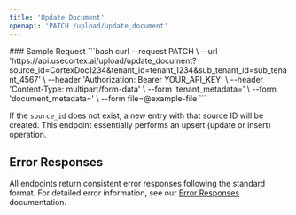 ```yaml
---
title: 'Update Document'
openapi: 'PATCH /upload/update_document'
---
```



<Panel>
  <TableOfContents />
</Panel>
<TryIt />
### Sample Request
```bash
curl --request PATCH \
  --url 'https://api.usecortex.ai/upload/update_document?source_id=CortexDoc1234&tenant_id=tenant_1234&sub_tenant_id=sub_tenant_4567' \
  --header 'Authorization: Bearer YOUR_API_KEY' \
  --header 'Content-Type: multipart/form-data' \
  --form 'tenant_metadata=<string>' \
  --form 'document_metadata=<string>' \
  --form file=@example-file
  ```


If the `source_id` does not exist, a new entry with that source ID will be created. This endpoint essentially performs an upsert (update or insert) operation.


## Error Responses

All endpoints return consistent error responses following the standard format. For detailed error information, see our [Error Responses](/api-reference/error-responses) documentation.

